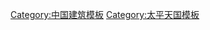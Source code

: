 {{Navbox
|bodyclass=hlist

| state = collapsed
| name  = 太平天国王府
| title = [[太平天国王府]]
| image = [[File:太平天国天朝宫殿模型 (4132349371).jpg|120px]]
| style = width:500px text-align:left;
| basestyle = background:#ccccff;
| titlestyle = font-size:100%;
| liststyle  = text-align:left
| group1= 江苏省
| list1 = 
*[[南京总统府|天王府]]<sup>{{font|color=#FF7300|国}}</sup>
*[[瞻园|东王府（前期）、幼西王府]]<sup>{{font|color=#FF7300|国}}</sup>
*[[罗廊巷太平天国建筑及壁画|东王府（后期）]]<sup>{{font|color=#2A52BE|省}}</sup>
*[[天朝总圣库、英王府遗址|英王府（天京）]]<sup>{{font|color=#2A52BE|省}}</sup>
*[[金沙井太平天国建筑|干王府]]<sup>{{font|color=#2A52BE|省}}</sup>
*[[堂子街太平天国壁画|堂子街某王府]]<sup>{{font|color=#FF7300|国}}</sup>
*[[戴王府遗址|戴王府]]<sup>{{font|color=#2A52BE|省}}</sup>
*[[太平天国忠王府|忠王府]]<sup>{{font|color=#FF7300|国}}</sup>
*[[太平天国护王府遗址|护王府]]<sup>{{font|color=#2A52BE|省}}</sup>
*[[太平天国志王府|志王府]]
*[[宜城镇太平天国王府及壁画|辅王府]]<sup>{{font|color=#2A52BE|省}}</sup>
|group2 = 浙江省
| list2 = 
*[[太平天国侍王府|侍王府（金华）]]<sup>{{font|color=#FF7300|国}}</sup>
*[[太平天国听王府|听王府（杭州）]]
*[[嘉兴子城|听王府（嘉兴）]]<sup>{{font|color=#FF7300|国}}</sup>
*[[太平天国堵王府|堵王府]]
*[[来王殿|来王府]]
|group3 = 安徽省
| list3 = 
*[[太平天国英王府及太平天国英王府壁画|英王府（安庆）]]
|group4 = 福建省
| list4 = 
*[[通元庙|侍王府（漳州）]]
|belowstyle= text-align: left;
|below = 注：：1.本表主要收录现状尚存遗迹的王府建筑。2.标注 <sup>{{font|color=#FF7300|国}}</sup> 者全部或部分为全国重点文物保护单位，标注 <sup>{{font|color=#2A52BE|省}}</sup> 者全部或部分为省文物保护单位。
}}
<noinclude>
[[Category:中国建筑模板]]
[[Category:太平天国模板]]
</noinclude>